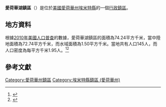 {{noteTA
|G1=USState
|G2=地名
|G3=Unit
}}
{{Infobox settlement
|official_name            = 愛荷華湖鎮區
|native_name = Iowa Lake Township
|settlement_type          = [[行政鎮區|行政鎮區]]
|image_skyline            = 
|imagesize                = 
|image_map                = Map highlighting Iowa Lake Township, Emmet County, Iowa.svg
|mapsize                  = 250px
|pushpin_map  =USA Iowa
|pushpin_label = 愛荷華湖鎮區
|pushpin_label_position   = top
|pushpin_map_caption      = 愛荷華湖鎮區在愛荷華州的位置
|subdivision_type         = [[世界政區索引|國家]]
|subdivision_type1        = [[美国州份|州份]]
|subdivision_type2        = [[愛荷華州行政区划|縣]]
|subdivision_name         = [[美国|美国]]
|subdivision_name1        = [[愛荷華州|愛荷華州]]
|subdivision_name2        = [[埃米特縣_(愛荷華州)|埃米特縣]]
|elevation_ft             = 1240
|elevation_m              = 378
|timezone                 = [[北美中部時區|北美中部時區]]
|area_total_km2           = 74.24
|area_land_km2            = 72.74
|area_water_km2           = 1.50
|area_total_sq_mi         = 
|area_land_sq_mi          = 
|area_water_sq_mi         = 
|population_as_of         = [[2010年美國人口普查|2010]]
|population_footnotes     = 
|population_total         = 145
|population_density_km2   = auto
|population_density_sq_mi = auto
|utc_offset               = -6
|coordinates              = {{coord|43|27|35|N|94|30|07|W|type:city_region:US-AL_source:GNS-enwiki|display=inline,title}}
| coor_pinpoint           = 
| coordinates_footnotes   = 
|timezone_DST             = CDT
|utc_offset_DST           = -5
|postal_code_type         = [[美國郵區編號|郵區編號]]
|postal_code              = 50514, 50531
|area_code                = {{link-en|电话区号712|Area code 712|712}}
|blank_name = [[地名信息系统|GNIS ID]]
|blank_info = 468087
}}
'''愛荷華湖鎮區'''（{{lang-en|Iowa Lake Township}}）是位於[[美國|美國]][[愛荷華州|愛荷華州]][[埃米特縣_(愛荷華州)|埃米特縣]]的一個[[行政鎮區|行政鎮區]]。

== 地方資料 ==
根據[[2010年美國人口普查|2010年美國人口普查]]的數據，愛荷華湖鎮區的面積為74.24平方千米，當中陸地面積為72.74平方千米，而水域面積為1.50平方千米。當地共有人口145人，而人口密度為每平方千米1.95人。<ref name="GR8">{{cite web|url=http://factfinder2.census.gov|publisher=[[美国人口调查局|美国人口调查局]]|accessdate=2011-05-14|title=American FactFinder|archive-date=2013-09-11|archive-url=https://web.archive.org/web/20130911234518/http://factfinder2.census.gov/|dead-url=no}}</ref><ref>{{cite web|url=https://www.citypopulation.de/en/usa/iowa/admin/|title=USA: Iowa (Counties and Townships) - City Population}}</ref>

== 參考文獻 ==
{{reflist}}

{{埃米特縣 (愛荷華州)}}

{{DEFAULTSORT:Iowa Lake Township}}
[[Category:愛荷華州鎮區|Category:愛荷華州鎮區]]
[[Category:埃米特縣鎮區_(愛荷華州)|Category:埃米特縣鎮區 (愛荷華州)]]

{{Iowa-geo-stub}}
